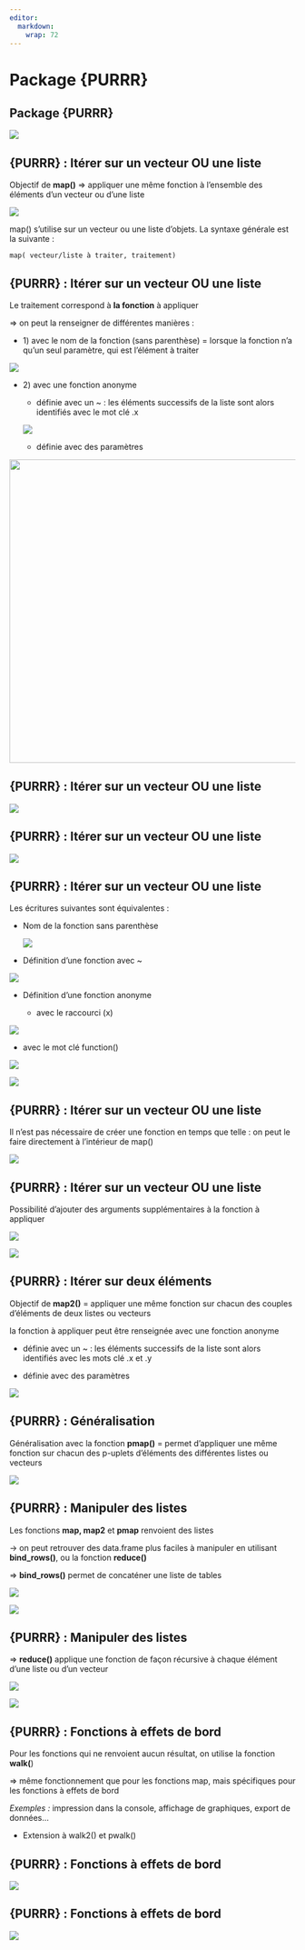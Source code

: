 ```yaml
---
editor: 
  markdown: 
    wrap: 72
---
```


# Package {PURRR} {.backgroundTitre .unnumbered}

## Package {PURRR} {.backgroundTitre .unnumbered}

![](img/clipboard-purrr1.png){fig-align="center"}

## {PURRR} : Itérer sur un vecteur OU une liste {.backgroundTitre .unnumbered}

Objectif de **map()** ⇒ appliquer une même fonction à l’ensemble des
éléments d’un vecteur ou d’une liste

![](img/clipboard-purrr2.png){fig-align="center"}

map() s’utilise sur un vecteur ou une liste d’objets. La syntaxe
générale est la suivante :

`map( vecteur/liste à traiter, traitement)`

## {PURRR} : Itérer sur un vecteur OU une liste {.backgroundTitre .unnumbered}

Le traitement correspond à **la fonction** à appliquer

⇒ on peut la renseigner de différentes manières :

-   1\) avec le nom de la fonction (sans parenthèse) = lorsque la
    fonction n’a qu’un seul paramètre, qui est l’élément à traiter

![](img/clipboard-purrr3.png){fig-align="center"}

-   2\) avec une fonction anonyme

    -   définie avec un \~ : les éléments successifs de la liste sont
        alors identifiés avec le mot clé .x

    ![](img/clipboard-purrr4.png)

    -   définie avec des paramètres

![](img/clipboard-purrr5.png){fig-align="center" width="534"}

## {PURRR} : Itérer sur un vecteur OU une liste {.backgroundTitre .unnumbered}

![](img/clipboard-purrr6.png){fig-align="center"}

## {PURRR} : Itérer sur un vecteur OU une liste {.backgroundTitre .unnumbered}

![](img/clipboard-purrr7.png){fig-align="center"}

## {PURRR} : Itérer sur un vecteur OU une liste {.backgroundTitre .unnumbered}

Les écritures suivantes sont équivalentes :

-   Nom de la fonction sans parenthèse

    ![](img/clipboard-purrr8.png)

-   Définition d’une fonction avec \~

![](img/clipboard-purrr9.png){fig-align="center"}

-   Définition d’une fonction anonyme

    -   avec le raccourci (x)

![](img/clipboard-purrr10.png){fig-align="center"}

-   avec le mot clé function()

![](img/clipboard-purrr11.png){fig-align="center"}

![](img/clipboard-exo6.png){fig-align="right"}

## {PURRR} : Itérer sur un vecteur OU une liste {.backgroundTitre .unnumbered}

Il n’est pas nécessaire de créer une fonction en temps que telle : on
peut le faire directement à l’intérieur de map()

![](img/clipboard-purrr12.png){fig-align="center"}

## {PURRR} : Itérer sur un vecteur OU une liste {.backgroundTitre .unnumbered}

Possibilité d’ajouter des arguments supplémentaires à la fonction à
appliquer

![](img/clipboard-purrr13.png){fig-align="center"}

![](img/clipboard-purrr14.png){fig-align="center"}

## {PURRR} : Itérer sur deux éléments {.backgroundTitre .unnumbered}

Objectif de **map2()** = appliquer une même fonction sur chacun des
couples d’éléments de deux listes ou vecteurs

la fonction à appliquer peut être renseignée avec une fonction anonyme

-   définie avec un \~ : les éléments successifs de la liste sont alors
    identifiés avec les mots clé .x et .y

-   définie avec des paramètres

![](img/clipboard-purrr15.png){fig-align="center"}

## {PURRR} : Généralisation {.backgroundTitre .unnumbered}

Généralisation avec la fonction **pmap()** = permet d’appliquer une même
fonction sur chacun des p-uplets d’éléments des différentes listes ou
vecteurs

![](img/clipboard-purrr16.png){fig-align="center"}

## {PURRR} : Manipuler des listes {.backgroundTitre .unnumbered}

Les fonctions **map, map2** et **pmap** renvoient des listes

→ on peut retrouver des data.frame plus faciles à manipuler en utilisant
**bind_rows()**, ou la fonction **reduce()**

⇒ **bind_rows()** permet de concaténer une liste de tables

![](img/clipboard-purrr17.png){fig-align="center"}

![](img/clipboard-purrr18.png){fig-align="center"}

## {PURRR} : Manipuler des listes {.backgroundTitre .unnumbered}

⇒ **reduce()** applique une fonction de façon récursive à chaque élément
d’une liste ou d’un vecteur

![](img/clipboard-purrr19.png){fig-align="center"}

![](img/clipboard-purrr20.png){fig-align="center"}

## {PURRR} : Fonctions à effets de bord  {.backgroundTitre .unnumbered}

Pour les fonctions qui ne renvoient aucun résultat, on utilise la
fonction **walk(**)

⇒ même fonctionnement que pour les fonctions map, mais spécifiques pour
les fonctions à effets de bord

*Exemples :* impression dans la console, affichage de graphiques, export
de données…

-   Extension à walk2() et pwalk()

## {PURRR} : Fonctions à effets de bord  {.backgroundTitre .unnumbered}

![](img/clipboard-purrr20.png){fig-align="center"}

## {PURRR} : Fonctions à effets de bord  {.backgroundTitre .unnumbered}

![](img/clipboard-purrr21.png){fig-align="center"}
